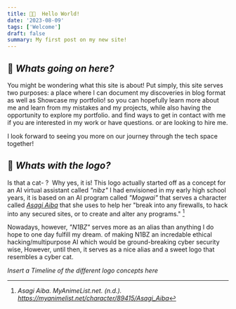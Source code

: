 ```yaml
---
title: 👋🏽  Hello World!
date: '2023-08-09'
tags: ['Welcome']
draft: false
summary: My first post on my new site!
---
```



## 👀 _Whats going on here?_  

You might be wondering what this site is about!
Put simply, this site serves two purposes: a place
where I can document my discoveries in blog format as well as
Showcase my portfolio! so you can hopefully learn more about me and learn from my
mistakes and my projects, while also having the opportunity to explore my portfolio.
and find ways to get in contact with me if you are interested in my work or have questions.
or are looking to hire me.

I look forward to seeing you more on our journey through the tech space together!


## 🤔 _Whats with the logo?_

Is that a cat- ? 
Why yes, it is! This logo actually started off as a concept for an AI virtual assistant called _"nibz"_ 
I had envisioned in my early high school years, it is based on an AI program called _"Mogwai"_
that serves a character called [_Asagi Aiba_](https://myanimelist.net/character/89415/Asagi_Aiba) that she uses to help her "break
into any firewalls, to hack into any secured sites, or to create and alter any programs." [^1]

Nowadays, however, _"N1BZ"_ serves more as an alias than anything I do hope to one day fulfill my dream.
of making N1BZ an incredable ethical hacking/multipurpose AI which would be ground-breaking cyber security wise,
However, until then, it serves as a nice alias and a sweet logo that resembles a cyber cat.

_Insert a Timeline of the different logo concepts here_



[^1]: _Asagi Aiba. MyAnimeList.net. (n.d.). https://myanimelist.net/character/89415/Asagi_Aiba_


